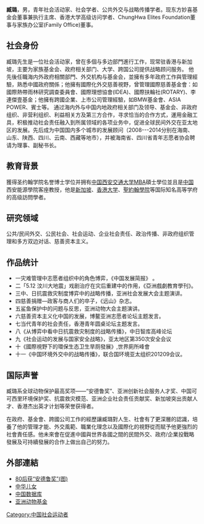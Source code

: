 '''臧璐'''，男，青年社会活动家、社会学者、公共外交与战略传播学者。现东方妙喜基金会董事兼执行主席、香港大学高级访问学者、ChungHwa Elites Foundation董事与家族办公室(Family Office)董事。

==社会身份==    
臧璐先生是一位社会活动家，曾在多個与多边部門進行工作，现常驻香港与新加坡，主要为家族基金会、政府相关部门、大学、跨国公司提供战略顾问服务。
他先後任職海内外政府相關部門、外交机构与基金会，並擁有多年政府工作與管理經驗，熟悉中國政府關係；他擁有國際化外交慈善視野，曾管理國際慈善基金會：如國際熱帶雨林研究調查委員會、國際理想協會(IDEA)、國際扶輪社(ROTARY)、李連傑壹基金；他擁有跨國企業、上市公司管理經驗，如BMW基金會、ASIA POWER、賓士等。
通过海内外与中国内地政府相关部门及领导、基金会、非政府组织、非营利组织、利益相关方及第三方合作，寻求恰当的合作方式，運用金融工具，积极推动社会责任融入到所属领域的各项业务中，促进全球民间外交在亚太地区的发展。先后成为中国国内多个城市的发展顾问（2008---2014分别在海南、山东、陕西、四川、云南、西藏等地市），并被海南省、四川省青年志愿者协会聘请为理事、副秘书长。

==教育背景==   
獲得圣约翰学院名誉博士学位并拥有[[中国|中国]][[西安交通大学|西安交通大学]]MBA碩士學位並且是[[中国|中国]]西安能源學院客座教授，他是[[新加坡|新加坡]]、[[香港大学|香港大学]]、[[聖約翰學院|聖約翰學院]]等国际知名高等学府的高级訪問學者。

==研究领域==    
公共/民间外交、公民社会、社会运动、企业社会责任、政治传播、非政府组织管理和多方双边对话、慈善资本主义。

==作品统计==   
* 一灾难管理中志愿者组织中的角色博弈，《中国发展简报》 。
* 二「5.12 汶川大地震」戏剧治疗在灾后重建中的作用，《亞洲戲劇教育學刊》。
* 三中、日抗震救灾制度博弈中的战略传播，亚洲社会发展大会主题演讲。
* 四慈善捐赠—政客与商人们的卒子，《远山》杂志。
* 五鲨鱼保护中的问题与反思，亚洲动物大会主题演讲。
* 六慈善资本主义化中国的发展，博鳌亚洲志愿者论坛主题发言。
* 七当代青年的社会责任，香港青年圆桌论坛主题发言。
* 八《从博弈中看中日抗震救灾制度的战略传播》，中日智库高峰论坛
* 九《社会运动的发展与国家安全战略》，亚太地区第350次安全会议
* 十《國際視野下的環保生态卫生旱厕發展》,世界廁所峰會
* 十一《中国环境外交中的战略传播》，联合国环境亚太组织201209会议。

==国际声誉==   

臧璐系全球动物保护最高奖项——“安德鲁奖”、亚洲创新社会服务人才奖、中国可可西里环境保护奖、抗震救灾模范、亚洲企业社会责任贡献奖、新加坡突出贡献人才、香港杰出英才计划等荣誉获得者。

在政府、基金會、跨國公司工作的經歷讓臧璐對人生、社會有了更深層的認識，培養了他的管理才能、外交風範、職業化理念以及國際化的視野從而賦予他更強烈的社會責任感。他未來會在促進中國與世界各國之間的民間外交、政府/企業投戰略發展及可持續發展的合作上做出自己的努力。

==外部連結==
* [http://roll.sohu.com/20110618/n310603614.shtml 80后获“安德鲁奖”(图) ]{{dead link|date=2018年4月 |bot=InternetArchiveBot |fix-attempted=yes }}
* [http://elite.youth.cn/wqyd/201107/t20110727_1678587.htm 中华儿女 ] {{Wayback|url=http://elite.youth.cn/wqyd/201107/t20110727_1678587.htm |date=20110823084938 }}
* [http://www.fallill.com/pifuke/mafengbing/5957.html 中国数据库 ] {{Wayback|url=http://www.fallill.com/pifuke/mafengbing/5957.html |date=20130929165353 }}
* [http://www.asiaforanimals.org/second_level/top-theandrews.html 亚洲动物基金 ] {{Wayback|url=http://www.asiaforanimals.org/second_level/top-theandrews.html |date=20160304045342 }}

[[Category:中国社会运动者|Category:中国社会运动者]]